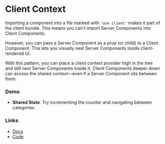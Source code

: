 # Client Context

Importing a component into a file marked with `'use client'` makes it part of the client bundle. This means you can't import Server Components into Client Components.

However, you can pass a Server Component as a prop (or child) to a Client Component. This lets you visually nest Server Components inside client-rendered UI.

With this pattern, you can place a client context provider high in the tree and still nest Server Components inside it. Client Components deeper down can access the shared context—even if a Server Component sits between them.

### Demo

- **Shared State**: Try incrementing the counter and navigating between categories.

### Links

- [Docs](https://nextjs.org/docs/getting-started/react-essentials#context)
- [Code](https://github.com/vercel/next-app-router-playground/tree/main/app/context)
